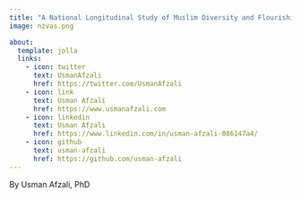 ```yaml
---
title: "A National Longitudinal Study of Muslim Diversity and Flourishing"
image: nzvas.png

about:
  template: jolla
  links:
    - icon: twitter
      text: UsmanAfzali
      href: https://twitter.com/UsmanAfzali
    - icon: link
      text: Usman Afzali
      href: https://www.usmanafzali.com  
    - icon: linkedin
      text: Usman Afzali
      href: https://www.linkedin.com/in/usman-afzali-086147a4/
    - icon: github
      text: usman-afzali
      href: https://github.com/usman-afzali
---
```


By Usman Afzali, PhD